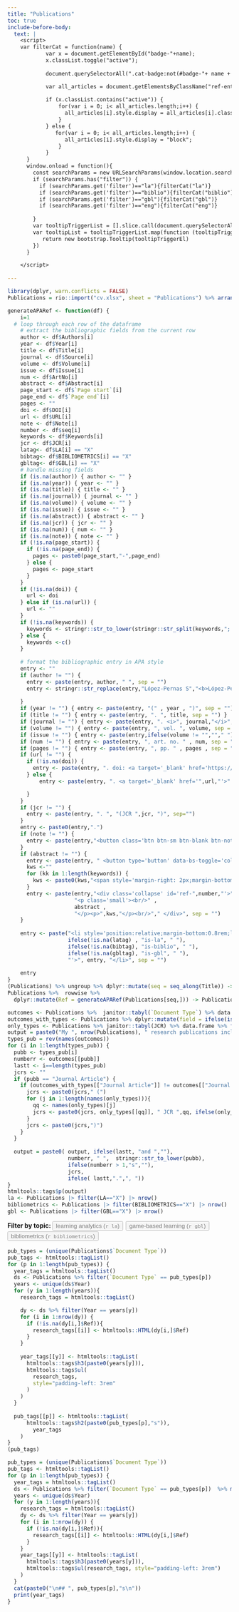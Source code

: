 ```yaml
---
title: "Publications"
toc: true
include-before-body:
  text: |
    <script>
    var filterCat = function(name) {
            var x = document.getElementById("badge-"+name);
            x.classList.toggle("active");
          
            document.querySelectorAll(".cat-badge:not(#badge-"+ name + ")").forEach(e=>(e.classList.remove("active")))

            var all_articles = document.getElementsByClassName("ref-entry");
          
            if (x.classList.contains("active")) {
                for(var i = 0; i< all_articles.length;i++) {
                  all_articles[i].style.display = all_articles[i].classList.contains("is-"+name) ? "block":"none";
                }
            } else {
               for(var i = 0; i< all_articles.length;i++) {
                  all_articles[i].style.display = "block";
                } 
            }
      }
      window.onload = function(){
        const searchParams = new URLSearchParams(window.location.search);
        if (searchParams.has("filter")) {
          if (searchParams.get('filter')=="la"){filterCat("la")}
          if (searchParams.get('filter')=="biblio"){filterCat("biblio")}
          if (searchParams.get('filter')=="gbl"){filterCat("gbl")}
          if (searchParams.get('filter')=="eng"){filterCat("eng")}
  
        }
        var tooltipTriggerList = [].slice.call(document.querySelectorAll('[data-bs-toggle="tooltip"]'))
        var tooltipList = tooltipTriggerList.map(function (tooltipTriggerEl) {
           return new bootstrap.Tooltip(tooltipTriggerEl)
        })
      }

    </script>
    
---
```



```r

library(dplyr, warn.conflicts = FALSE)
Publications = rio::import("cv.xlsx", sheet = "Publications") %>% arrange(JCR,desc(`Document Type`),desc(Year))

generateAPARef <- function(df) {
    i=1
  # loop through each row of the dataframe
    # extract the bibliographic fields from the current row
    author <- df$Authors[i]
    year <- df$Year[i]
    title <- df$Title[i]
    journal <- df$Source[i]
    volume <- df$Volume[i]
    issue <- df$Issue[i]
    num <- df$ArtNo[i]
    abstract <- df$Abstract[i]
    page_start <- df$`Page start`[i]
    page_end <- df$`Page end`[i]
    pages <- ""
    doi <- df$DOI[i]
    url <- df$URL[i]
    note <- df$Note[i]
    number <- df$seq[i]
    keywords <- df$Keywords[i]
    jcr <- df$JCR[i]  
    latag<- df$LA[i] == "X"
    bibtag<- df$BIBLIOMETRICS[i] == "X"
    gbltag<- df$GBL[i] == "X"
    # handle missing fields
    if (is.na(author)) { author <- "" }
    if (is.na(year)) { year <- "" }
    if (is.na(title)) { title <- "" }
    if (is.na(journal)) { journal <- "" }
    if (is.na(volume)) { volume <- "" }
    if (is.na(issue)) { issue <- "" }
    if (is.na(abstract)) { abstract <- "" }
    if (is.na(jcr)) { jcr <- "" }
    if (is.na(num)) { num <- "" }
    if (is.na(note)) { note <- "" }
    if (!is.na(page_start)) {
      if (!is.na(page_end)) {
        pages <- paste0(page_start,"-",page_end) 
      } else {
        pages <- page_start
      }
    }
    if (!is.na(doi)) {
      url <- doi 
    } else if (is.na(url)) {
      url <- ""
    }
    if (!is.na(keywords)) {
      keywords <- stringr::str_to_lower(stringr::str_split(keywords,"; ")[[1]])
    } else {
      keywords <-c()
    }
    
    # format the bibliographic entry in APA style
    entry <- ""
    if (author != "") { 
      entry <- paste(entry, author, " ", sep = "")
      entry <- stringr::str_replace(entry,"López-Pernas S","<b>López-Pernas S</b>")
    
    }
    if (year != "") { entry <- paste(entry, "(" , year , ")", sep = "") }
    if (title != "") { entry <- paste(entry, ". ", title, sep = "") }
    if (journal != "") { entry <- paste(entry, ". <i>", journal,"</i>", sep = "") }
    if (volume != "") { entry <- paste(entry, ", vol. ", volume, sep = "") }
    if (issue != "") { entry <- paste(entry,ifelse(volume != "",""," "), "(", issue, ")", sep = "") }
    if (num != "") { entry <- paste(entry, ", art. no. " , num, sep = "") }
    if (pages != "") { entry <- paste(entry, ", pp. " , pages , sep = "") }
    if (url != "") { 
      if (!is.na(doi)) {
        entry <- paste(entry, ". doi: <a target='_blank' href='https://doi.org/",url,"'>" , url , "</a>" ,sep = "") 
      } else {
          entry <- paste(entry, ". <a target='_blank' href='",url,"'>" , url , "</a>" ,sep = "") 

      }
    } 
    if (jcr != "") {
      entry <- paste(entry, ". ", "(JCR ",jcr, ")", sep="")
    }  
    entry <- paste0(entry,".")
    if (note != "") {
      entry <- paste(entry,"<button class='btn btn-sm btn-blank btn-note'  data-bs-toggle='tooltip' data-bs-placement='bottom' title='", note, "'><i class='bi bi-star-fill'></i></button>", sep = "")
    }
    if (abstract != "") { 
      entry <- paste(entry, " <button type='button' data-bs-toggle='collapse' data-bs-target='#ref-",number,"'   aria-expanded='false'  aria-controls='ref-",number,"' class='btn btn-sm btn-danger btn-pub'><i class='bi bi-plus-lg'></i></button>", sep = "")
      kws <-""
      for (kk in 1:length(keywords)) {
        kws <- paste0(kws,"<span style='margin-right: 2px;margin-bottom: 5px;' class='badge rounded-pill bg-warning'>",keywords[kk],"</span>")
      }
      entry <- paste(entry,"<div class='collapse' id='ref-",number,"'>",
                     "<p class='small'><br/>" , 
                     abstract , 
                     "</p><p>",kws,"</p><br/>"," </div>", sep = "") 
    }
    
    entry <- paste("<li style='position:relative;margin-bottom:0.8rem;list-style:none;' class='ref-entry ",
                   ifelse(!is.na(latag) , "is-la", " "), 
                   ifelse(!is.na(bibtag), "is-biblio", " "), 
                   ifelse(!is.na(gbltag), "is-gbl", " "),
                   "'>", entry, "</li>", sep = "")
    
    entry
}
(Publications) %>% ungroup %>% dplyr::mutate(seq = seq_along(Title)) -> Publications
Publications %>%  rowwise %>% 
  dplyr::mutate(Ref = generateAPARef(Publications[seq,])) -> Publications
```

```r
outcomes <- Publications %>%  janitor::tabyl(`Document Type`) %>% data.frame %>% pull(n,`Document.Type`) 
outcomes_with_types <- Publications %>% dplyr::mutate(field = ifelse(is.na(JCR),`Document Type`,JCR)) %>% janitor::tabyl(field) %>% data.frame %>% pull(n,field) 
only_types <- Publications %>% janitor::tabyl(JCR) %>% data.frame %>% filter(!is.na(JCR)) %>% arrange(JCR) %>% pull(n,JCR) 
output = paste0("My ", nrow(Publications), " research publications include ")
types_pub = rev(names(outcomes))
for (i in 1:length(types_pub)) {
  pubb <- types_pub[i]
  numberr <- outcomes[[pubb]]
  lastt <- i==length(types_pub)
  jcrs <- ""
  if (pubb == "Journal Article") {
    if (outcomes_with_types[["Journal Article"]] != outcomes[["Journal Article"]] ){
      jcrs <- paste0(jcrs," (")
      for (j in 1:length(names(only_types))){
        qq <- names(only_types)[j]
        jcrs <- paste0(jcrs, only_types[[qq]], " JCR ",qq, ifelse(only_types[[qq]]>1,"s",""),ifelse( length(names(only_types)) == j,"",", "))
      }
      jcrs <- paste0(jcrs,")")
    } 
  }
  
  output = paste0( output, ifelse(lastt, "and ",""), 
                   numberr, " ",  stringr::str_to_lower(pubb), 
                   ifelse(numberr > 1,"s",""),
                   jcrs,
                   ifelse( lastt,".",", "))
}
htmltools::tags$p(output)
la <- Publications |> filter(LA=="X") |> nrow()
bibliometrics <- Publications |> filter(BIBLIOMETRICS=="X") |> nrow()
gbl <- Publications |> filter(GBL=="X") |> nrow()
```


<span><b style="vertical-align:'middle;'">Filter by topic: </b>
<button style='margin-right: 2px; margin-bottom: 2px;' class='btn badge rounded-pill bg-danger cat-badge ' id='badge-la' onclick="filterCat('la')">learning analytics (`r la`)</button>
<button style='margin-right: 2px; margin-bottom: 2px;' class='btn badge rounded-pill bg-danger cat-badge ' id='badge-gbl' onclick="filterCat('gbl')">game-based learning (`r gbl`)</button>
<button style='margin-right: 2px; margin-bottom: 2px;' class='btn badge rounded-pill bg-danger cat-badge ' id='badge-biblio' onclick="filterCat('biblio')">bibliometrics (`r bibliometrics`)</button>
</span>
<style>
.cat-badge:not(.active) {
  opacity:0.5;
}
</style>

```r
pub_types = (unique(Publications$`Document Type`))
pub_tags <- htmltools::tagList()
for (p in 1:length(pub_types)) {
  year_tags = htmltools::tagList()
  ds <- Publications %>% filter(`Document Type` == pub_types[p])
  years <- unique(ds$Year)
  for (y in 1:length(years)){
    research_tags = htmltools::tagList()

    dy <- ds %>% filter(Year == years[y])
    for (i in 1:nrow(dy)) {
      if (!is.na(dy[i,]$Ref)){
        research_tags[[i]] <- htmltools::HTML(dy[i,]$Ref)
      }
    }
    
    year_tags[[y]] <- htmltools::tagList(
      htmltools::tags$h3(paste0(years[y])),
      htmltools::tags$ul(
        research_tags,
        style="padding-left: 3rem"
      )
    )
  }
  
  pub_tags[[p]] <- htmltools::tagList(
      htmltools::tags$h2(paste0(pub_types[p],"s")),
        year_tags
    )
}
(pub_tags)
```
 
```r
pub_types = (unique(Publications$`Document Type`))
pub_tags <- htmltools::tagList()
for (p in 1:length(pub_types)) {
  year_tags = htmltools::tagList()
  ds <- Publications %>% filter(`Document Type` == pub_types[p])  %>% mutate(pos = which(strsplit(Authors,", ")[[1]] == "López-Pernas S.")) %>% arrange(desc(Year),pos)
  years <- unique(ds$Year)
  for (y in 1:length(years)){
    research_tags = htmltools::tagList()
    dy <- ds %>% filter(Year == years[y])
    for (i in 1:nrow(dy)) {
      if (!is.na(dy[i,]$Ref)){
        research_tags[[i]] <- htmltools::HTML(dy[i,]$Ref)
      }
    }
    year_tags[[y]] <- htmltools::tagList(
      htmltools::tags$h3(paste0(years[y])),
      htmltools::tags$ul(research_tags, style="padding-left: 3rem")
    )
  }
  cat(paste0("\n## ", pub_types[p],"s\n"))
  print(year_tags)
}

```




